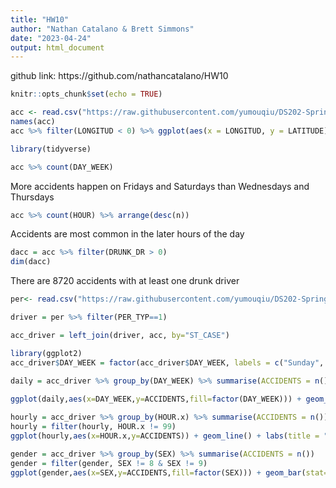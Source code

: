 ```yaml
---
title: "HW10"
author: "Nathan Catalano & Brett Simmons"
date: "2023-04-24"
output: html_document
---
```


github link: https://github.com/nathancatalano/HW10

```r
knitr::opts_chunk$set(echo = TRUE)
```

```r
acc <- read.csv("https://raw.githubusercontent.com/yumouqiu/DS202-Spring2023/main/Practice/data/fars2016/accident.csv", stringsAsFactors = FALSE)
names(acc)
acc %>% filter(LONGITUD < 0) %>% ggplot(aes(x = LONGITUD, y = LATITUDE)) + geom_point()
```
```r
library(tidyverse)
```

```r
acc %>% count(DAY_WEEK)
```
More accidents happen on Fridays and Saturdays than Wednesdays and Thursdays

```r
acc %>% count(HOUR) %>% arrange(desc(n))
```
Accidents are most common in the later hours of the day

```r
dacc = acc %>% filter(DRUNK_DR > 0)
dim(dacc)
```
There are 8720 accidents with at least one drunk driver

```r
per<- read.csv("https://raw.githubusercontent.com/yumouqiu/DS202-Spring2023/main/Practice/data/fars2016/person.csv")
```

```r
driver = per %>% filter(PER_TYP==1)
```

```r
acc_driver = left_join(driver, acc, by="ST_CASE")
```

```r
library(ggplot2)
acc_driver$DAY_WEEK = factor(acc_driver$DAY_WEEK, labels = c("Sunday", "Monday", "Tuesday", "Wednesday", "Thursday", "Friday", "Saturday"))

daily = acc_driver %>% group_by(DAY_WEEK) %>% summarise(ACCIDENTS = n())
 
ggplot(daily,aes(x=DAY_WEEK,y=ACCIDENTS,fill=factor(DAY_WEEK))) + geom_bar(stat="identity") + scale_fill_brewer(palette="Set3") + labs(title = "Accidents by Day of the Week", x='', y="Number of Accidents") + theme(legend.position="none")

```

```r
hourly = acc_driver %>% group_by(HOUR.x) %>% summarise(ACCIDENTS = n())
hourly = filter(hourly, HOUR.x != 99)
ggplot(hourly,aes(x=HOUR.x,y=ACCIDENTS)) + geom_line() + labs(title = "Accidents by Hour of the Day", x = "Hour of Day",y="Number of Accidents" )

```

```r
gender = acc_driver %>% group_by(SEX) %>% summarise(ACCIDENTS = n())
gender = filter(gender, SEX != 8 & SEX != 9)
ggplot(gender,aes(x=SEX,y=ACCIDENTS,fill=factor(SEX))) + geom_bar(stat='identity')+scale_fill_manual(values = c("darkblue","darkred")) + labs(title = "Accidents by Gender", x = "Gender",y="Number of Accidents" )
```

